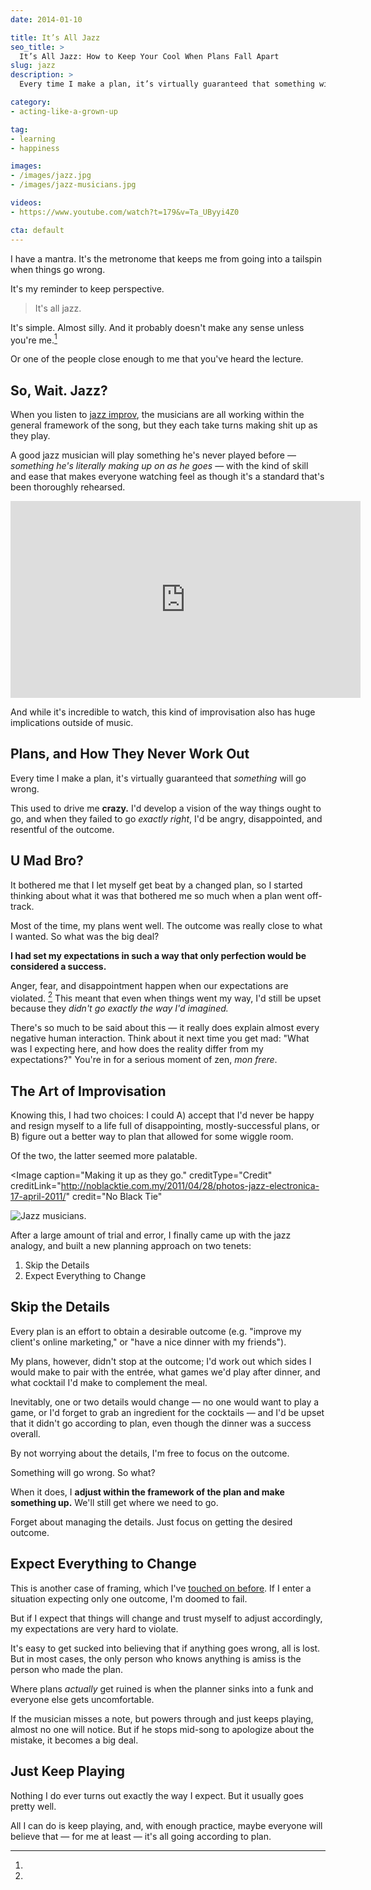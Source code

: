 ```yaml
---
date: 2014-01-10

title: It’s All Jazz
seo_title: >
  It’s All Jazz: How to Keep Your Cool When Plans Fall Apart
slug: jazz
description: >
  Every time I make a plan, it’s virtually guaranteed that something will go wrong. This was a significant stressor for me — until I learned to improvise.

category:
- acting-like-a-grown-up

tag:
- learning
- happiness

images:
- /images/jazz.jpg
- /images/jazz-musicians.jpg

videos:
- https://www.youtube.com/watch?t=179&v=Ta_UByyi4Z0

cta: default
---
```



I have a mantra. It's the metronome that keeps me from going into a tailspin
when things go wrong.

It's my reminder to keep perspective.

> It's all jazz.

It's simple. Almost silly. And it probably doesn't make any sense unless you're
me.[^lecture]

[^lecture]:
  Or one of the people close enough to me that you've heard the lecture.

## So, Wait. Jazz?

When you listen to [jazz improv][1], the musicians are all working within the
general framework of the song, but they each take turns making shit up as they
play.

A good jazz musician will play something he's never played before — _something
he's literally making up on as he goes_ — with the kind of skill and ease that
makes everyone watching feel as though it's a standard that's been thoroughly
rehearsed.

<iframe width="560" height="315" src="https://www.youtube.com/embed/Ta_UByyi4Z0?rel=0&amp;start=179&amp;end=278" frameborder="0" gesture="media" allow="encrypted-media" allowfullscreen></iframe>

And while it's incredible to watch, this kind of improvisation also has huge
implications outside of music.

## Plans, and How They Never Work Out

Every time I make a plan, it's virtually guaranteed that _something_ will go
wrong.

This used to drive me **crazy.** I'd develop a vision of the way things ought to
go, and when they failed to go _exactly right_, I'd be angry, disappointed, and
resentful of the outcome.

## U Mad Bro?

It bothered me that I let myself get beat by a changed plan, so I started
thinking about what it was that bothered me so much when a plan went off-track.

Most of the time, my plans went well. The outcome was really close to what I
wanted. So what was the big deal?

**I had set my expectations in such a way that only perfection would be
considered a success.**

Anger, fear, and disappointment happen when our expectations are violated.
[^expectations] This meant that even when things went my way, I'd still be upset
because they _didn't go exactly the way I'd imagined._

[^expectations]:
  There's so much to be said about this — it really does explain almost every negative human interaction. Think about it next time you get mad: "What was I expecting here, and how does the reality differ from my expectations?" You're in for a serious moment of zen, _mon frere_.

## The Art of Improvisation

Knowing this, I had two choices: I could A) accept that I'd never be happy and
resign myself to a life full of disappointing, mostly-successful plans, or B)
figure out a better way to plan that allowed for some wiggle room.

Of the two, the latter seemed more palatable.

<Image
  caption="Making it up as they go."
  creditType="Credit"
  creditLink="http://noblacktie.com.my/2011/04/28/photos-jazz-electronica-17-april-2011/"
  credit="No Black Tie"
>

  ![Jazz musicians.](images/jazz-musicians.jpg)

</Image>

After a large amount of trial and error, I finally came up with the jazz
analogy, and built a new planning approach on two tenets:

1. Skip the Details
2. Expect Everything to Change

## Skip the Details

Every plan is an effort to obtain a desirable outcome (e.g. "improve my client's
online marketing," or "have a nice dinner with my friends").

My plans, however, didn't stop at the outcome; I'd work out which sides I would
make to pair with the entrée, what games we'd play after dinner, and what
cocktail I'd make to complement the meal.

Inevitably, one or two details would change — no one would want to play a game,
or I'd forget to grab an ingredient for the cocktails — and I'd be upset that it
didn't go according to plan, even though the dinner was a success overall.

By not worrying about the details, I'm free to focus on the outcome.

Something will go wrong. So what?

When it does, I **adjust within the framework of the plan and make something up.** We'll still get where we need to go.

Forget about managing the details. Just focus on getting the desired outcome.

## Expect Everything to Change

This is another case of framing, which I've [touched on before][3]. If I enter a
situation expecting only one outcome, I'm doomed to fail.

But if I expect that things will change and trust myself to adjust accordingly,
my expectations are very hard to violate.

It's easy to get sucked into believing that if anything goes wrong, all is lost.
But in most cases, the only person who knows anything is amiss is the person who
made the plan.

Where plans _actually_ get ruined is when the planner sinks into a funk and
everyone else gets uncomfortable.

If the musician misses a note, but powers through and just keeps playing, almost
no one will notice. But if he stops mid-song to apologize about the mistake, it
becomes a big deal.

## Just Keep Playing

Nothing I do ever turns out exactly the way I expect. But it usually goes pretty
well.

All I can do is keep playing, and, with enough practice, maybe everyone will
believe that — for me at least — it's all going according to plan.

[1]: http://en.wikipedia.org/wiki/Jazz_improvisation
[3]: http://lengstorf.com/see-tree-coming/

